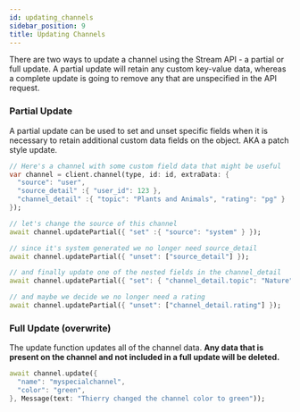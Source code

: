 ```yaml
---
id: updating_channels
sidebar_position: 9
title: Updating Channels
---
```


There are two ways to update a channel using the Stream API - a partial or full update.
A partial update will retain any custom key-value data, whereas a complete update is going to remove any that are unspecified in the API request.

### Partial Update

A partial update can be used to set and unset specific fields when it is necessary to retain additional custom data fields on the object.
AKA a patch style update.

```dart
// Here's a channel with some custom field data that might be useful
var channel = client.channel(type, id: id, extraData: {
  "source": "user",
  "source_detail" :{ "user_id": 123 },
  "channel_detail" :{ "topic": "Plants and Animals", "rating": "pg" }
});

// let's change the source of this channel
await channel.updatePartial({ "set" :{ "source": "system" } });

// since it's system generated we no longer need source_detail
await channel.updatePartial({ "unset": ["source_detail"] });

// and finally update one of the nested fields in the channel_detail
await channel.updatePartial({ "set": { "channel_detail.topic": "Nature" } });

// and maybe we decide we no longer need a rating
await channel.updatePartial({ "unset": ["channel_detail.rating"] });
```

### Full Update (overwrite)

The update function updates all of the channel data.
<b>Any data that is present on the channel and not included in a full update will be deleted.</b>

```dart
await channel.update({
  "name": "myspecialchannel",
  "color": "green",
}, Message(text: "Thierry changed the channel color to green"));
```